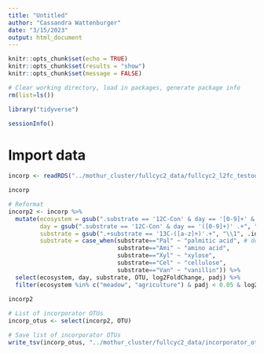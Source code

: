 ```yaml
---
title: "Untitled"
author: "Cassandra Wattenburger"
date: "3/15/2023"
output: html_document
---
```


```r
knitr::opts_chunk$set(echo = TRUE)
knitr::opts_chunk$set(results = "show")
knitr::opts_chunk$set(message = FALSE)
```

```r
# Clear working directory, load in packages, generate package info
rm(list=ls())

library("tidyverse")

sessionInfo()
```

# Import data

```r
incorp <- readRDS("../mothur_cluster/fullcyc2_data/fullcyc2_l2fc_testoutput.rds")

incorp
```


```r
# Reformat
incorp2 <- incorp %>% 
  mutate(ecosystem = gsub(".substrate == '12C-Con' & day == '[0-9]+' & ecosystem == '([a-z]+)'.+", "\\1", .id), # separate out .id column info
         day = gsub(".substrate == '12C-Con' & day == '([0-9]+)' .+", "\\1", .id),
         substrate = gsub(".+substrate == '13C-([a-z]+)'.+", "\\1", .id, ignore.case=T),
         substrate = case_when(substrate=="Pal" ~ "palmitic acid", # double check these with Sam!!!
                               substrate=="Ami" ~ "amino acid",
                               substrate=="Xyl" ~ "xylose",
                               substrate=="Cel" ~ "cellulose",
                               substrate=="Van" ~ "vanillin")) %>%
  select(ecosystem, day, substrate, OTU, log2FoldChange, padj) %>% 
  filter(ecosystem %in% c("meadow", "agriculture") & padj < 0.05 & log2FoldChange > 0) # filter relevant taxa
  
incorp2

# List of incorporator OTUs
incorp_otus <- select(incorp2, OTU)

# Save list of incorporator OTUs
write_tsv(incorp_otus, "../mothur_cluster/fullcyc2_data/incorporator_otus.txt")
```


